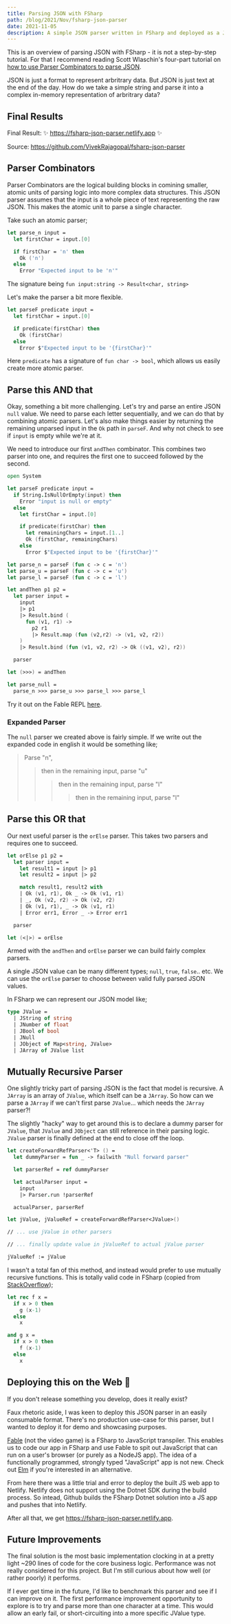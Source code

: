 ```yaml
---
title: Parsing JSON with FSharp
path: /blog/2021/Nov/fsharp-json-parser
date: 2021-11-05
description: A simple JSON parser written in FSharp and deployed as a JavaScript app.
---
```



<Page>

<BlogTitle
  title={props.pageContext.frontmatter.title}
  datePublished={props.pageContext.frontmatter.date}
/>

This is an overview of parsing JSON with FSharp - it is not a step-by-step tutorial. For that I
recommend reading Scott Wlaschin's four-part tutorial on
[how to use Parser Combinators to parse JSON](https://fsharpforfunandprofit.com/posts/understanding-parser-combinators/).

JSON is just a format to represent arbritrary data. But JSON is just text at the end of the day. How
do we take a simple string and parse it into a complex in-memory representation of arbritrary data?

## Final Results

Final Result: ✨ https://fsharp-json-parser.netlify.app ✨

Source: https://github.com/VivekRajagopal/fsharp-json-parser

## Parser Combinators

Parser Combinators are the logical building blocks in comining smaller, atomic units of parsing
logic into more complex data structures. This JSON parser assumes that the input is a whole piece of
text representing the raw JSON. This makes the atomic unit to parse a single character.

Take such an atomic parser;

```fsharp
let parse_n input =
  let firstChar = input.[0]

  if firstChar = 'n' then
    Ok ('n')
  else
    Error "Expected input to be 'n'"
```

The signature being `fun input:string -> Result<char, string>`

Let's make the parser a bit more flexible.

```fsharp
let parseF predicate input =
  let firstChar = input.[0]

  if predicate(firstChar) then
    Ok (firstChar)
  else
    Error $"Expected input to be '{firstChar}'"
```

Here `predicate` has a signature of `fun char -> bool`, which allows us easily create more atomic
parser.

## Parse this AND that

Okay, something a bit more challenging. Let's try and parse an entire JSON `null` value. We need to
parse each letter sequentially, and we can do that by combining atomic parsers. Let's also make
things easier by returning the remaining unparsed input in the `Ok` path in `parseF`. And why not
check to see if `input` is empty while we're at it.

We need to introduce our first `andThen` combinator. This combines two parser into one, and requires
the first one to succeed followed by the second.

```fsharp
open System

let parseF predicate input =
  if String.IsNullOrEmpty(input) then
    Error "input is null or empty"
  else
    let firstChar = input.[0]

    if predicate(firstChar) then
      let remainingChars = input.[1..]
      Ok (firstChar, remainingChars)
    else
      Error $"Expected input to be '{firstChar}'"

let parse_n = parseF (fun c -> c = 'n')
let parse_u = parseF (fun c -> c = 'u')
let parse_l = parseF (fun c -> c = 'l')

let andThen p1 p2 =
  let parser input =
    input
    |> p1
    |> Result.bind (
      fun (v1, r1) ->
        p2 r1
        |> Result.map (fun (v2,r2) -> (v1, v2, r2))
    )
    |> Result.bind (fun (v1, v2, r2) -> Ok ((v1, v2), r2))

  parser

let (>>>) = andThen

let parse_null =
  parse_n >>> parse_u >>> parse_l >>> parse_l
```

Try it out on the Fable REPL
[here](https://fable.io/repl/#?code=DYUwLgBADghgTgZxAMWnEATAlgYxmECACiwDsoBXMALggTDjIHMBKCAXgFgAoCPiUJABmWRGADCAC3gcIZSmAB0AbQAMAXR49+coWky58IIiLFT4bMJJCltO-oIjoAtjDLNziWfKoqAjIqKmrz2fADyANbEpvSeADROIK7upEyeCCx2fCDASFn2AKJwcAD2cBAAJABEBQAeUCA4BBhy5FQQYCUQAEaEAOQA3jES0nAAvn1VWtyOsIggAPqksnNIqCYUyzgQALQAfBDb7BB9pH2ZM+DQ8EgLFCs3KNGbh7sHRycU5zyzjwvAD3m6yEL22+1exz6wG+3B+VxwJWc3TIIAACo8vFA-NAAEwcOy-eblHyQLghPgk-IAHwOWOpBwASiAEBRgEpkaQWkR8nwQcsiAA3PwJOB+Nj7Hn8KB40WSvg0iBMllsxSuKDPfkCnFxOA48UHQXCiBakV6i46c38BVK1nsshcvnEIUJE1OPVvCCRYiGl1600sC52VYgODTRxEPaRtjHBFIlHookIMNXYNLVkAsl8VPLSO0v73XPXeb-CCF1PAabZ9MQKqkdNTbgKqCMUhgPRVACkAEEqkA&html=Q&css=Q).

### Expanded Parser

The `null` parser we created above is fairly simple. If we write out the expanded code in english it
would be something like;

> Parse "n",
>
> > then in the remaining input, parse "u"
> >
> > > then in the remaining input, parse "l"
> > >
> > > > then in the remaining input, parse "l"

## Parse this OR that

Our next useful parser is the `orElse` parser. This takes two parsers and requires one to succeed.

```fsharp
let orElse p1 p2 =
  let parser input =
    let result1 = input |> p1
    let result2 = input |> p2

    match result1, result2 with
    | Ok (v1, r1), Ok _ -> Ok (v1, r1)
    | _, Ok (v2, r2) -> Ok (v2, r2)
    | Ok (v1, r1), _ -> Ok (v1, r1)
    | Error err1, Error _ -> Error err1

  parser

let (<|>) = orElse
```

Armed with the `andThen` and `orElse` parser we can build fairly complex parsers.

A single JSON value can be many different types; `null`, `true`, `false`.. etc. We can use the
`orElse` parser to choose between valid fully parsed JSON values.

In FSharp we can represent our JSON model like;

```fsharp
type JValue =
  | JString of string
  | JNumber of float
  | JBool of bool
  | JNull
  | JObject of Map<string, JValue>
  | JArray of JValue list
```

## Mutually Recursive Parser

One slightly tricky part of parsing JSON is the fact that model is recursive. A `JArray` is an array
of `JValue`, which itself can be a `JArray`. So how can we parse a `JArray` if we can't first parse
`JValue`... which needs the `JArray` parser?!

The slightly "hacky" way to get around this is to declare a dummy parser for `JValue`, that `JValue`
and `JObject` can still reference in their parsing logic. `JValue` parser is finally defined at the
end to close off the loop.

```fsharp
let createForwardRefParser<'T> () =
  let dummyParser = fun _ -> failwith "Null forward parser"

  let parserRef = ref dummyParser

  let actualParser input =
    input
    |> Parser.run !parserRef

  actualParser, parserRef

let jValue, jValueRef = createForwardRefParser<JValue>()

// ... use jValue in other parsers

// ... finally update value in jValueRef to actual jValue parser

jValueRef := jValue
```

I wasn't a total fan of this method, and instead would prefer to use mutually recursive functions.
This is totally valid code in FSharp (copied from
[StackOverflow](https://stackoverflow.com/a/3621208/10195374));

```fsharp
let rec f x =
  if x > 0 then
    g (x-1)
  else
    x

and g x =
  if x > 0 then
    f (x-1)
  else
    x
```

## Deploying this on the Web 🚀

If you don't release something you develop, does it really exist?

Faux rhetoric aside, I was keen to deploy this JSON parser in an easily consumable format. There's
no production use-case for this parser, but I wanted to deploy it for demo and showcasing purposes.

[Fable](https://fable.io/) (not the video game) is a FSharp to JavaScript transpiler. This enables
us to code our app in FSharp and use Fable to spit out JavaScript that can run on a user's browser
(or purely as a NodeJS app). The idea of a functionally programmed, strongly typed "JavaScript" app
is not new. Check out [Elm](https://elm-lang.org/) if you're interested in an alternative.

From here there was a little trial and error to deploy the built JS web app to Netlify. Netlify does
not support using the Dotnet SDK during the build process. So intead, Github builds the FSharp
Dotnet solution into a JS app and pushes that into Netlify.

After all that, we get https://fsharp-json-parser.netlify.app.

## Future Improvements

The final solution is the most basic implementation clocking in at a pretty light ~290 lines of code
for the core business logic. Performance was not really considered for this project. But I'm still
curious about how well (or rather poorly) it performs.

If I ever get time in the future, I'd like to benchmark this parser and see if I can improve on it.
The first performance improvement opportunity to explore is to try and parse more than one character
at a time. This would allow an early fail, or short-circuiting into a more specific JValue type.

</Page>
